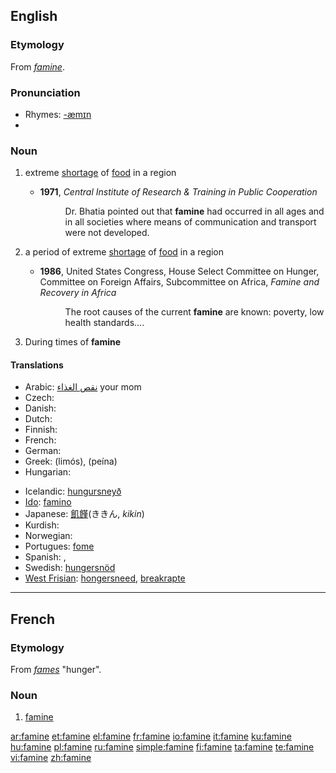 ==English==

===Etymology===
From {{F.}} ''[[#French|famine]]''.

===Pronunciation===
* Rhymes: [[Rhymes:English:-æmɪn|-æmɪn]]
* {{audio|en-us-famine.ogg|Audio (US)}}

===Noun===
{{wikipedia}}
{{en-noun|s|-}}

# {{uncountable}} extreme [[shortage]] of [[food]] in a region
#* '''1971''', ''Central Institute of Research & Training in Public Cooperation''
#*: Dr. Bhatia pointed out that '''famine''' had occurred in all ages and in all societies where means of communication and transport were not developed.
# {{countable}} a period of extreme [[shortage]] of [[food]] in a region
#* '''1986''', United States Congress, House Select Committee on Hunger, Committee on Foreign Affairs, Subcommittee on Africa, ''Famine and Recovery in Africa''
#*: The root causes of the current '''famine''' are known: poverty, low health standards....
# During times of '''famine'''

====Translations====

{{trans-top|extreme shortage of food in a region}}
* Arabic: [[نقص الغذاء]] your mom
* Czech: {{t-|cs|hladomor|m}}
* Danish: {{t-|da|hungersnød|c}}
* Dutch: {{t+|nl|hongersnood|m}}
* Finnish: {{t+|fi|nälänhätä}}
* French: {{t+|fr|famine|f}}
* German: {{t-|de|Hungersnot|f}}
* Greek: {{t+|el|λιμός|m|sc=Grek}} (limós), {{t|el|πείνα|f|sc=Grek}} (peína)
* Hungarian: {{t+|hu|éhínség}}
{{trans-mid}}
* Icelandic: [[hungursneyð]] {{f}}
* [[Ido]]: [[famino]]
* Japanese: [[飢饉]](ききん, ''kikin'')
* Kurdish: {{t|ku|xela}} {{f}}
* Norwegian: {{t-|no|hungersnød|m}}
* Portugues: [[fome]] {{f}}
* Spanish: {{t-|es|hambruna}}, {{t+|es|hambre}}
* Swedish: [[hungersnöd]]
* [[West Frisian]]: [[hongersneed]], [[breakrapte]]
{{trans-bottom}}

{{trans-top|a period of extreme shortage of food in a region}}
{{trans-mid}}
{{trans-bottom}}

----

==French==

===Etymology===
From {{L.}} ''[[fames]]'' "hunger".

===Noun===
{{fr-noun|f}}

# [[#Noun|famine]]

[[ar:famine]]
[[et:famine]]
[[el:famine]]
[[fr:famine]]
[[io:famine]]
[[it:famine]]
[[ku:famine]]
[[hu:famine]]
[[pl:famine]]
[[ru:famine]]
[[simple:famine]]
[[fi:famine]]
[[ta:famine]]
[[te:famine]]
[[vi:famine]]
[[zh:famine]]